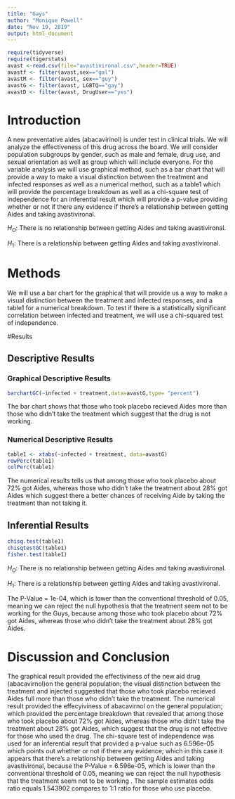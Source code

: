 ```yaml
---
title: "Gays"
author: "Monique Powell"
date: "Nov 19, 2019"
output: html_document
---
```


```r
require(tidyverse)
require(tigerstats)
avast <-read.csv(file="avastivironal.csv",header=TRUE)
avastf <- filter(avast,sex=="gal")
avastM <- filter(avast, sex=="guy")
avastG <- filter(avast, LGBTQ=="gay")
avastD <- filter(avast, DrugUser=="yes")
```



# Introduction

<!--In this section you explain what you are trying to show.  Where did the data come from?  What is the research or other question you are trying to answer?.  If you skimp in this section expect to be marked down in your grade. Paint a picture of the project a couple of paragraphs is expected!-->

A new  preventative aides (abacavirinol) is under test in clinical trials. We will analyze the effectiveness of this drug across the board. We will consider population subgroups by gender, such as male and female, drug use, and sexual orientation as well as group which will include everyone.
For the variable analysis we will use graphical method, such as a bar chart that will provide a way to make a visual distinction between the treatment and infected responses  as well as a numerical method, such as a table1 which will provide the percentage breakdown as well as a chi-square test of independence for an inferential result which will provide a p-value providing whether or not if there any evidence if there's a relationship between getting Aides and taking avastivironal.


$H_O$: There is no relationship between getting Aides and taking avastivironal.

$H_1$: There is a relationship between getting Aides and taking avastivironal.


# Methods

<!--Decide on your methods:  use "variable analysis" or other appropriate descriptors.  Make sure to choose at least one graphical method and at least one numerical method. Discuss what data manipulations may be needed for example subsetting or other binning procedures and what sort of graphical displays and inferential tools will be used!-->


We will use a bar chart for the graphical that will provide us a way to make a visual distinction between the treatment and infected responses, and a table1 for a numerical breakdown.
To test if there is a statistically significant correlation between infected and treatment, we will use a chi-squared test of independence.


#Results

<!--Divide this section into two sub-sections:  One for your descriptive  results and one for your inferential results.!-->

## Descriptive Results

### Graphical Descriptive Results

```r
barchartGC(~infected + treatment,data=avastG,type= "percent")
```

<!--Graphical results here.  Make sure to show your code.  Provide appropriate labels for axes, giving units if possible, and provide a good title for the graph, too.  Use the graphical results to describe the patterns if any that exist in the data as focused toward the research question. Bottom line is to explain the features of the graph that are relevant to conforming or departing to what is expected by your null hypothesis !-->


The bar chart shows that those who took placebo recieved Aides more than those who didn't take the treatment which suggest that the drug is not working.

### Numerical Descriptive Results

<!--Numerical results go here. Use the numerical results to describe the patterns if any that exist in the data as focused toward the research question!-->


```r
table1 <- xtabs(~infected + treatment, data=avastG)
rowPerc(table1)
colPerc(table1)
```


The numerical results tells us that among those who took placebo about 72% got Aides, whereas those who didn't take the treatment about 28% got Aides which suggest there a better chances of receiving Aide by taking the treatment than not taking it.

## Inferential Results

<!--State hypothesis clearly.  Make sure your discussion of the inferential test covers all the aspects that the test output produces, such as test statistic, p-value etc.  Make a decision about the null hypothesis, explain the assumptions on which the selected test/procedure was based, and why the chosen procedure satisfys the assumptions and is appropriate to answer the research question!-->


```r
chisq.test(table1)
chisqtestGC(table1)
fisher.test(table1)
```


$H_O$: There is no relationship between getting Aides and taking avastivironal.

$H_1$: There is a relationship between getting Aides and taking avastivironal.


The  P-Value = 1e-04, which is lower than the conventional threshold of 0.05, meaning we can reject the null hypothesis that the treatment seem not to be working for the Guys, because among those who took placebo about 72% got Aides, whereas those who didn't take the treatment about 28% got Aides.


# Discussion and Conclusion

<!--Discussion and conclusion here.  If you found a relationship be sure to consider whether the relationship occurs because one of the variavbles causes the other, or whether they perhasps are related for some other reason.  Watch the chapter 6 videos from the GeorgeTown videos collection.!-->


The graphical result provided the effectiviness of the new aid drug (abacavirnol)on the general population; the visual distinction between the treatment and injected suggested that those who took placebo recieved Aides full more than those who didn't take the treatment. The numerical result provided the effecyiviness of abacavirnol on the general population; which provided the percentage breakdown that revealed that among those who took placebo about 72% got Aides, whereas those who didn't take the treatment about 28% got Aides, which suggest that the drug is not effective for those who used the drug. The chi-square test of independence was used for an inferential result that provided a p-value such as 6.596e-05 which points out whether or not if there any evidence; which in this case it appears that there's a relationship between getting Aides and taking avastivironal, because the P-Value = 6.596e-05, which is lower than the conventional threshold of 0.05, meaning we can reject the null hypothesis that the treatment seem not to be working .  The sample estimates odds ratio equals   1.543902 compares to 1:1 ratio for those who use placebo.